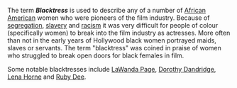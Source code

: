 The term '''''Blacktress''''' is used to describe any of a number of [[African American]] women who were pioneers of the film industry. Because of [[segregation]], [[slavery]] and [[racism]] it was very difficult for people of colour (specifically women) to break into the film industry as actresses. More often than not in the early years of Hollywood black women portrayed maids, slaves or servants. The term "blacktress" was coined in praise of women who struggled to break open doors for black females in film. 

Some notable blacktresses include [[LaWanda Page]], [[Dorothy Dandridge]], [[Lena Horne]] and [[Ruby Dee]].

{{film-stub}}